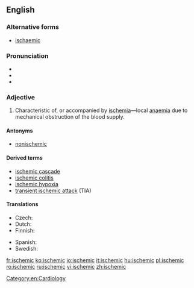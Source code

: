 ==English==

===Alternative forms===
* {{qualifier|UK}} [[ischaemic]]

===Pronunciation===
* {{IPA|/ɪˈskiːmɪk/|lang=en}}
* {{rhymes|iːmɪk|lang=en}}
* {{hyphenation|is|che|mic|lang=en}}

===Adjective===
{{en-adj}}

# {{context|pathology|lang=en}} Characteristic of, or accompanied by [[ischemia]]—local [[anaemia]] due to mechanical obstruction of the blood supply.

====Antonyms====
* [[nonischemic]]

====Derived terms====
* [[ischemic cascade]]
* [[ischemic colitis]]
* [[ischemic hypoxia]]
* [[transient ischemic attack]] (TIA)

====Translations====
{{trans-top|characteristic of, or accompanied by ischemia}}
* Czech: {{t|cs|ischemický|m}}
* Dutch: {{t|nl|ischemische}}
* Finnish: {{t|fi|iskeeminen}}
{{trans-mid}}
* Spanish: {{t+|es|isquémico}}
* Swedish: {{t|sv|ischemisk}}
{{trans-bottom}}

[[Category:en:Cardiology]]

[[fr:ischemic]]
[[ko:ischemic]]
[[io:ischemic]]
[[it:ischemic]]
[[hu:ischemic]]
[[pl:ischemic]]
[[ro:ischemic]]
[[ru:ischemic]]
[[vi:ischemic]]
[[zh:ischemic]]